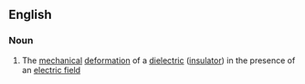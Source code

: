 ==English==

===Noun===
{{wikipedia}}
{{en-noun|-}}

#{{physics}} The [[mechanical]] [[deformation]] of a [[dielectric]] ([[insulator]]) in the presence of an [[electric field]]